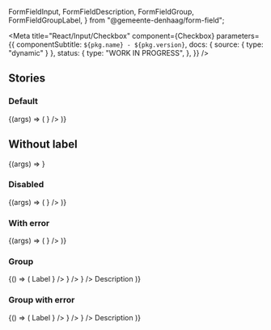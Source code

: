 

  FormFieldInput,
  FormFieldDescription,
  FormFieldGroup,
  FormFieldGroupLabel,
} from "@gemeente-denhaag/form-field";

<Meta
  title="React/Input/Checkbox"
  component={Checkbox}
  parameters={{
    componentSubtitle: `${pkg.name} - ${pkg.version}`,
    docs: { source: { type: "dynamic" } },
    status: {
      type: "WORK IN PROGRESS",
    },
  }}
/>

<Description markdown={readme} />

## Stories

### Default

<Canvas>
  <Story name="Default" args={{}}>
    {(args) => (
      <FormControlLabel
        label="Checkbox"
        input={
          <Checkbox
            id={"checkbox-1"}
            onChange={action("Checkbox action")}
            name={"checkbox"}
            value={"check"}
            {...args}
          />
        }
      />
    )}
  </Story>
</Canvas>

## Without label

<Canvas>
  <Story name="Without label" args={{}}>
    {(args) => <Checkbox onChange={action("Checkbox action")} value={"check"} name={"checkbox"} {...args} />}
  </Story>
</Canvas>

### Disabled

<Canvas>
  <Story name="Disabled" args={{ disabled: true }}>
    {(args) => (
      <FormControlLabel
        label="Checkbox"
        disabled="true"
        input={
          <Checkbox
            id={"checkbox-1"}
            onChange={action("Checkbox action")}
            name={"checkbox"}
            value={"check"}
            {...args}
          />
        }
      />
    )}
  </Story>
</Canvas>

### With error

<Canvas>
  <Story name="Error" args={{ error: true }}>
    {(args) => (
      <FormControlLabel
        label="Checkbox"
        input={
          <Checkbox
            id={"checkbox-1"}
            onChange={action("Checkbox action")}
            name={"checkbox"}
            value={"check"}
            {...args}
          />
        }
      />
    )}
  </Story>
</Canvas>

### Group

<Canvas>
  <Story name="Group" args={{}}>
    {() => (
      <FormFieldGroup aria-describedby={"description-1"}>
        <FormFieldGroupLabel>Label</FormFieldGroupLabel>
        <FormFieldInput>
          <FormControlLabel
            label="Checkbox One"
            input={
              <Checkbox id={"checkbox-1"} onChange={action("Checkbox One action")} name={"checkbox"} value={"one"} />
            }
          />
          <FormControlLabel
            label="Checkbox Two"
            input={
              <Checkbox id={"checkbox-2"} onChange={action("Checkbox Two action")} name={"checkbox"} value={"two"} />
            }
          />
          <FormControlLabel
            label="Checkbox Three"
            input={
              <Checkbox
                id={"checkbox-3"}
                onChange={action("Checkbox Three action")}
                name={"checkbox"}
                value={"three"}
              />
            }
          />
        </FormFieldInput>
        <FormFieldDescription id="description-1">Description</FormFieldDescription>
      </FormFieldGroup>
    )}
  </Story>
</Canvas>

### Group with error

<Canvas>
  <Story name="Group with error" args={{}}>
    {() => (
      <FormFieldGroup error={true} aria-describedby={"description-1"}>
        <FormFieldGroupLabel>Label</FormFieldGroupLabel>
        <FormFieldInput>
          <FormControlLabel
            label="Checkbox One"
            input={
              <Checkbox
                id={"checkbox-1"}
                error={true}
                onChange={action("Checkbox One action")}
                name={"checkbox"}
                value={"one"}
              />
            }
          />
          <FormControlLabel
            label="Checkbox Two"
            input={
              <Checkbox
                id={"checkbox-2"}
                error={true}
                onChange={action("Checkbox Two action")}
                name={"checkbox"}
                value={"two"}
              />
            }
          />
          <FormControlLabel
            label="Checkbox Three"
            input={
              <Checkbox
                id={"checkbox-3"}
                error={true}
                onChange={action("Checkbox Three action")}
                name={"checkbox"}
                value={"three"}
              />
            }
          />
        </FormFieldInput>
        <FormFieldDescription id="description-1">Description</FormFieldDescription>
      </FormFieldGroup>
    )}
  </Story>
</Canvas>

